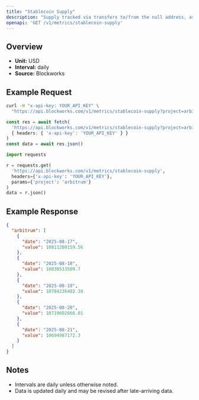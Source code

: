 ```yaml
---
title: "Stablecoin Supply"
description: "Supply tracked via transfers to/from the null address, as well as distinct issuance and redemption events for supported stablecoins. Circulating supply remove supply held in bridges, token treasuries, and known mint/burn addresses."
openapi: 'GET /v1/metrics/stablecoin-supply'
---
```


## Overview

- **Unit:** USD
- **Interval:** daily
- **Source:** Blockworks

## Example Request

<CodeGroup>

```bash cURL
curl -H "x-api-key: YOUR_API_KEY" \
  "https://api.blockworks.com/v1/metrics/stablecoin-supply?project=arbitrum"
```

```typescript TypeScript
const res = await fetch(
  'https://api.blockworks.com/v1/metrics/stablecoin-supply?project=arbitrum',
  { headers: { 'x-api-key': 'YOUR_API_KEY' } }
)
const data = await res.json()
```

```python Python
import requests

r = requests.get(
  'https://api.blockworks.com/v1/metrics/stablecoin-supply',
  headers={'x-api-key': 'YOUR_API_KEY'},
  params={'project': 'arbitrum'}
)
data = r.json()
```

</CodeGroup>

## Example Response

```json
{
  "arbitrum": [
    {
      "date": "2025-08-17",
      "value": 10811280159.56
    },
    {
      "date": "2025-08-18",
      "value": 10838533509.7
    },
    {
      "date": "2025-08-19",
      "value": 10784236482.38
    },
    {
      "date": "2025-08-20",
      "value": 10719602666.01
    },
    {
      "date": "2025-08-21",
      "value": 10694987172.3
    }
  ]
}
```

## Notes
- Intervals are daily unless otherwise noted.
- Data is updated daily and may be revised after late-arriving data.
